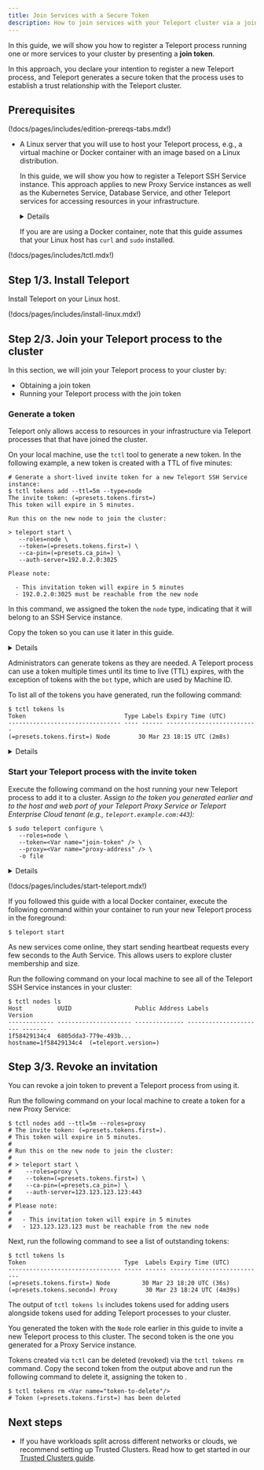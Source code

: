 ```yaml
---
title: Join Services with a Secure Token
description: How to join services with your Teleport cluster via a join token
---
```


In this guide, we will show you how to register a Teleport process running one
or more services to your cluster by presenting a **join token**. 

In this approach, you declare your intention to register a new Teleport process,
and Teleport generates a secure token that the process uses to establish a trust
relationship with the Teleport cluster.

## Prerequisites

(!docs/pages/includes/edition-prereqs-tabs.mdx!)

- A Linux server that you will use to host your Teleport process, e.g., a
  virtual machine or Docker container with an image based on a Linux
  distribution.

  In this guide, we will show you how to register a Teleport SSH Service
  instance. This approach applies to new Proxy Service instances as well as the
  Kubernetes Service, Database Service, and other Teleport services for
  accessing resources in your infrastructure.

  <Details type="tip" title="Running multiple Proxy Service instances behind a
  load balancer" >

  The join token method works if a cluster includes a single Proxy Service
  instance as well as multiple Proxy Service instances behind a load balancer
  (LB) or a DNS entry with multiple values. If there are multiple Proxy Service
  instances, a Teleport process joining the cluster establishes a tunnel to
  every Proxy Service instance.
  
  If you are using a load balancer, it must use a round-robin or a similar
  balancing algorithm. Do not use sticky load balancing algorithms (i.e.,
  "session affinity") with Teleport Proxy Service instances.  

  </Details>

  <Notice type="tip" >

  If you are are using a Docker container, note that this guide assumes that
  your Linux host has `curl` and `sudo` installed. 

  </Notice>

(!docs/pages/includes/tctl.mdx!)

## Step 1/3. Install Teleport

Install Teleport on your Linux host.

(!docs/pages/includes/install-linux.mdx!)

## Step 2/3. Join your Teleport process to the cluster

In this section, we will join your Teleport process to your cluster by:

- Obtaining a join token
- Running your Teleport process with the join token

### Generate a token

Teleport only allows access to resources in your infrastructure via Teleport
processes that that have joined the cluster.

On your local machine, use the `tctl` tool to generate a new token. In the
following example, a new token is created with a TTL of five minutes:

```code
# Generate a short-lived invite token for a new Teleport SSH Service instance:
$ tctl tokens add --ttl=5m --type=node 
The invite token: (=presets.tokens.first=)
This token will expire in 5 minutes.

Run this on the new node to join the cluster:

> teleport start \
   --roles=node \
   --token=(=presets.tokens.first=) \
   --ca-pin=(=presets.ca_pin=) \
   --auth-server=192.0.2.0:3025

Please note:

  - This invitation token will expire in 5 minutes
  - 192.0.2.0:3025 must be reachable from the new node
```

In this command, we assigned the token the `node` type, indicating that it will
belong to an SSH Service instance. 

Copy the token so you can use it later in this guide.

<Details title="Supported token types">

Here are all the values we support for `--type` flag when creating a join token:

|Role|Teleport Service|
|---|---|
|`app`|Application Service|
|`auth`|Auth Service|
|`bot`|Machine ID|
|`db`|Database Service|
|`discovery`|Discovery Service|
|`kube`|Kubernetes Service|
|`node`|SSH Service|
|`proxy`|Proxy Service|
|`windowsdesktop`|Windows Desktop Service|

</Details>

Administrators can generate tokens as they are needed. A Teleport process can
use a token multiple times until its time to live (TTL) expires, with the
exception of tokens with the `bot` type, which are used by Machine ID.

To list all of the tokens you have generated, run the following command:

```code
$ tctl tokens ls
Token                            Type Labels Expiry Time (UTC)
-------------------------------- ---- ------ --------------------------
(=presets.tokens.first=) Node        30 Mar 23 18:15 UTC (2m8s)
```

<Details scope={["oss","enterprise"]} title="An insecure alternative: static tokens" scopeOnly={false} >

<Notice type="Danger">
Use short-lived tokens instead of long-lived static tokens.
Static tokens are easier to steal, guess, and leak.
</Notice>

Static tokens are defined ahead of time by an administrator and stored in the
Auth Service's config file:

```yaml
# Config section in `/etc/teleport.yaml` file for the Auth Service
auth_service:
    enabled: true
    tokens:
    # This static token allows new hosts to join the cluster as "proxy" or "node"
    - "proxy,node:secret-token-value"
    # A token can also be stored in a file. In this example the token for adding
    # new Auth Service instances are stored in /path/to/tokenfile
    - "auth:/path/to/tokenfile"
```
</Details>

### Start your Teleport process with the invite token

Execute the following command on the host running your new Teleport process to
add it to a cluster. Assign <Var name="join-token" /> to the token you generated
earlier and <Var name="proxy-address" /> to the host and web port of your
Teleport Proxy Service or Teleport Enterprise Cloud tenant (e.g.,
`teleport.example.com:443`):

```code
$ sudo teleport configure \
   --roles=node \
   --token=<Var name="join-token" /> \
   --proxy=<Var name="proxy-address" /> \
   -o file
```

<Details title="Connecting directly to the Auth Service">

So far, this guide has assumed that you are joining your new Teleport process to
your cluster by connecting it to the Proxy Service. (This is the only posibility
in Teleport Enterprise Cloud.) Depending on the design of your infrastructure,
you may need to connect your new Teleport process directly to the Auth Service.

<Notice type="warning">

Only connect Teleport processes directly to the Auth Service if no other join
methods are suitable, as we recommend exposing the Auth Service to as few
sources of ingress traffic as possible.

</Notice>

The Teleport process joining the cluster must also establish trust with the Auth
Service in order to prevent an attacker from hijacking the address of your Auth
Service host. 

To do this, you supply your new Teleport process with a secure hash value
generated by the Auth Service's certificate authority, called a **CA pin**. This
way, an attacker cannot easily forge a private key to trick your Teleport
process into communicating with a malicious service.

### Obtain a CA pin

On you local machine, retrieve the CA pin of the Auth Service: 

```code
$ tctl status
Cluster      teleport.example.com
Version      12.1.1
host CA      never updated
user CA      never updated
db CA        never updated
openssh CA   never updated
jwt CA       never updated
saml_idp CA  never updated
CA pin       (=presets.ca_pin=)
```

Copy the CA pin and assign it to the value of <Var name="ca-pin" />.

<Notice type="warning">

The CA pin becomes invalid if a Teleport administrator performs the CA rotation
by executing [`tctl auth rotate`](../../reference/cli.mdx#tctl-auth-rotate).
    
</Notice>

### Configure your Teleport process with the join token and CA pin

Run the following command to configure your Teleport process instead of the
`teleport configure` command we showed you earlier. Assign <Var
name="auth-service" /> to the host and gRPC port of your Auth Service host, e.g.,
`teleport.example.com:3025`.

```code
$ sudo teleport configure \
   --roles=node \
   --token=<Var name="join-token" /> \
   --auth-server=<Var name="auth-service" /> \
   -o file
```

Next, edit the Teleport configuration file, `/etc/teleport.yaml`, assigning the
CA pin (the `teleport.ca_pin` field) to the one you copied earlier:

```code
$ sudo sed -i 's|  ca_pin: ""|  ca_pin: "<Var name="ca-pin"> />"|' /etc/teleport.yaml
```

</Details>

(!docs/pages/includes/start-teleport.mdx!)

<Admonition type="tip">

If you followed this guide with a local Docker container, execute the following
command within your container to run your new Teleport process in the foreground:

```code
$ teleport start
```

</Admonition>

As new services come online, they start sending heartbeat requests every few
seconds to the Auth Service. This allows users to explore cluster membership and
size.

Run the following command on your local machine to see all of the Teleport SSH
Service instances in your cluster:

```code
$ tctl nodes ls
Host          UUID                  Public Address Labels                 Version
------------- --------------------- -------------- ---------------------- -------
1f58429134c4  6805dda3-779e-493b...                hostname=1f58429134c4  (=teleport.version=)
```


## Step 3/3. Revoke an invitation

You can revoke a join token to prevent a Teleport process from using it.

Run the following command on your local machine to create a token for a new
Proxy Service:

```code
$ tctl nodes add --ttl=5m --roles=proxy 
# The invite token: (=presets.tokens.first=).
# This token will expire in 5 minutes.
# 
# Run this on the new node to join the cluster:
# 
# > teleport start \
#    --roles=proxy \
#    --token=(=presets.tokens.first=) \
#    --ca-pin=(=presets.ca_pin=) \
#    --auth-server=123.123.123.123:443
# 
# Please note:
# 
#   - This invitation token will expire in 5 minutes
#   - 123.123.123.123 must be reachable from the new node
```

Next, run the following command to see a list of outstanding tokens:

```code
$ tctl tokens ls
Token                            Type  Labels Expiry Time (UTC)
-------------------------------- ----- ------ ---------------------------
(=presets.tokens.first=) Node         30 Mar 23 18:20 UTC (36s)
(=presets.tokens.second=) Proxy        30 Mar 23 18:24 UTC (4m39s)
```

<Admonition type="tip" title="Signup tokens">

The output of `tctl tokens ls` includes tokens used for adding users alongside
tokens used for adding Teleport processes to your cluster.

</Admonition>

You generated the token with the `Node` role earlier in this guide to invite a
new Teleport process to this cluster. The second token is the one you generated
for a Proxy Service instance.

Tokens created via `tctl` can be deleted (revoked) via the `tctl tokens rm`
command. Copy the second token from the output above and run the following
command to delete it, assigning the token to <Var name="token-to-delete" />.

```code
$ tctl tokens rm <Var name="token-to-delete"/>
# Token (=presets.tokens.first=) has been deleted
```

## Next steps

- If you have workloads split across different networks or clouds, we recommend
  setting up Trusted Clusters. Read how to get started in our [Trusted Clusters
  guide](../admin/trustedclusters.mdx).

